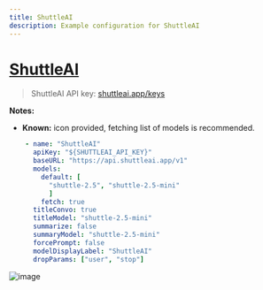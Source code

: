 ```yaml
---
title: ShuttleAI
description: Example configuration for ShuttleAI
---
```


# [ShuttleAI](https://shuttleai.app/)

> ShuttleAI API key: [shuttleai.app/keys](https://shuttleai.app/keys)

**Notes:**

- **Known:** icon provided, fetching list of models is recommended.

```yaml
    - name: "ShuttleAI"
      apiKey: "${SHUTTLEAI_API_KEY}"
      baseURL: "https://api.shuttleai.app/v1"
      models:
        default: [
          "shuttle-2.5", "shuttle-2.5-mini"
          ]
        fetch: true
      titleConvo: true
      titleModel: "shuttle-2.5-mini"
      summarize: false
      summaryModel: "shuttle-2.5-mini"
      forcePrompt: false
      modelDisplayLabel: "ShuttleAI"
      dropParams: ["user", "stop"]
```

![image](https://github.com/danny-avila/LibreChat/assets/32828263/a694e6d0-5663-4c89-92b5-887742dca876)
